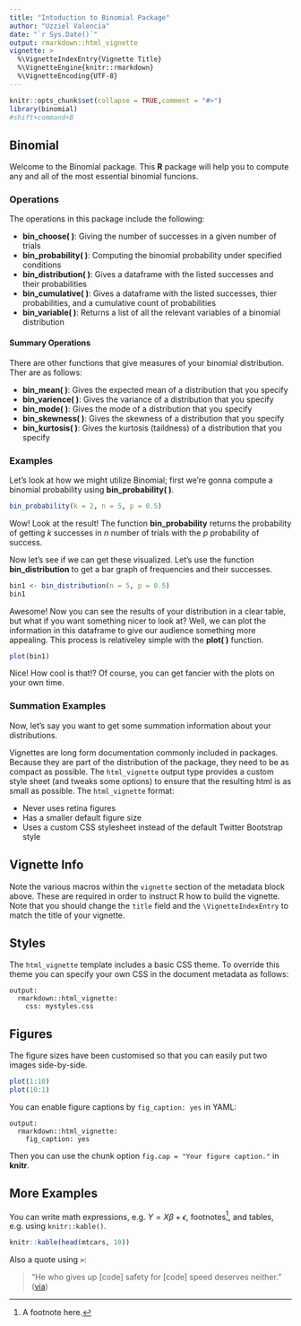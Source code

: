 ```yaml
---
title: "Intoduction to Binomial Package"
author: "Uzziel Valencia"
date: "`r Sys.Date()`"
output: rmarkdown::html_vignette
vignette: >
  %\VignetteIndexEntry{Vignette Title}
  %\VignetteEngine{knitr::rmarkdown}
  %\VignetteEncoding{UTF-8}
---
```


```r
knitr::opts_chunk$set(collapse = TRUE,comment = "#>")
library(binomial)
#shift+command+B
```

## Binomial

Welcome to the Binomial package. This **R** package will help you to compute any and all of the most essential binomial funcions.
\n

### Operations
The operations in this package include the following:

* **bin_choose( )**: Giving the number of successes in a given number of trials
* **bin_probability( )**: Computing the binomial probability under specified conditions
* **bin_distribution( )**: Gives a dataframe with the listed successes and their probabilities
* **bin_cumulative( )**: Gives a dataframe with the listed successes, thier probabilities, and a cumulative count of probabilities
* **bin_variable( )**: Returns a list of all the relevant variables of a binomial distribution
\n

#### Summary Operations
There are other functions that give measures of your binomial distribution. Ther are as follows:

* **bin_mean( )**: Gives the expected mean of a distribution that you specify
* **bin_varience( )**: Gives the variance of a distribution that you specify
* **bin_mode( )**: Gives the mode of a distribution that you specify
* **bin_skewness( )**: Gives the skewness of a distribution that you specify
* **bin_kurtosis( )**: Gives the kurtosis (taildness) of a distribution that you specify

\n


### Examples

Let's look at how we might utilize Binomial; first we're gonna compute a binomial probability using **bin_probability( )**.

```r
bin_probability(k = 2, n = 5, p = 0.5)
```


Wow! Look at the result! The function **bin_probability** returns the probability of getting *k* successes in *n* number of trials with the *p* probability of success.
\n

Now let's see if we can get these visualized. Let's use the function **bin_distribution** to get a bar graph of frequencies and their successes.

```r
bin1 <- bin_distribution(n = 5, p = 0.5)
bin1
```
Awesome! Now you can see the results of your distribution in a clear table, but what if you want something nicer to look at?
\n
Well, we can plot the information in this dataframe to give our audience something more appealing. This process is relativeley simple with the **plot( )** function.

```r
plot(bin1)
```

Nice! How cool is that!? Of course, you can get fancier with the plots on your own time.

\n

### Summation Examples

Now, let's say you want to get some summation information about your distributions.

Vignettes are long form documentation commonly included in packages. Because they are part of the distribution of the package, they need to be as compact as possible. The `html_vignette` output type provides a custom style sheet (and tweaks some options) to ensure that the resulting html is as small as possible. The `html_vignette` format:

- Never uses retina figures
- Has a smaller default figure size
- Uses a custom CSS stylesheet instead of the default Twitter Bootstrap style

## Vignette Info

Note the various macros within the `vignette` section of the metadata block above. These are required in order to instruct R how to build the vignette. Note that you should change the `title` field and the `\VignetteIndexEntry` to match the title of your vignette.

## Styles

The `html_vignette` template includes a basic CSS theme. To override this theme you can specify your own CSS in the document metadata as follows:

    output: 
      rmarkdown::html_vignette:
        css: mystyles.css

## Figures

The figure sizes have been customised so that you can easily put two images side-by-side. 

```r
plot(1:10)
plot(10:1)
```

You can enable figure captions by `fig_caption: yes` in YAML:

    output:
      rmarkdown::html_vignette:
        fig_caption: yes

Then you can use the chunk option `fig.cap = "Your figure caption."` in **knitr**.

## More Examples

You can write math expressions, e.g. $Y = X\beta + \epsilon$, footnotes^[A footnote here.], and tables, e.g. using `knitr::kable()`.

```r
knitr::kable(head(mtcars, 10))
```

Also a quote using `>`:

> "He who gives up [code] safety for [code] speed deserves neither."
([via](https://twitter.com/hadleywickham/status/504368538874703872))
